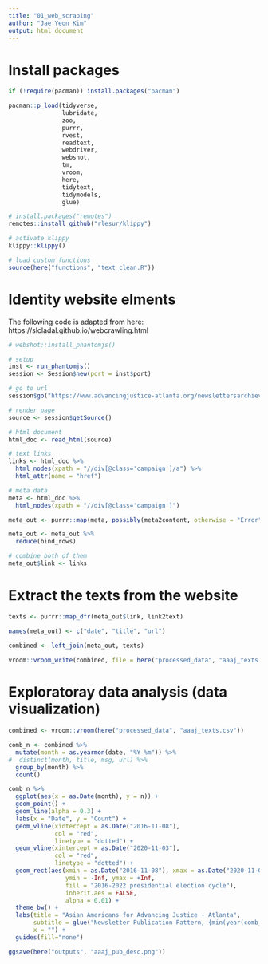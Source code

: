 ```yaml
---
title: "01_web_scraping"
author: "Jae Yeon Kim"
output: html_document
---
```


# Install packages 

```r
if (!require(pacman)) install.packages("pacman")

pacman::p_load(tidyverse, 
               lubridate,
               zoo,
               purrr, 
               rvest,
               readtext,
               webdriver,
               webshot,
               tm,
               vroom,
               here, 
               tidytext, 
               tidymodels,
               glue)

# install.packages("remotes")
remotes::install_github("rlesur/klippy")

# activate klippy
klippy::klippy()

# load custom functions 
source(here("functions", "text_clean.R"))
```

# Identity website elments 

The following code is adapted from here: https://slcladal.github.io/webcrawling.html

```r
# webshot::install_phantomjs()

# setup 
inst <- run_phantomjs()
session <- Session$new(port = inst$port)

# go to url 
session$go("https://www.advancingjustice-atlanta.org/newslettersarchieve")

# render page 
source <- session$getSource()

# html document
html_doc <- read_html(source)
```

```r
# text links 
links <- html_doc %>%
  html_nodes(xpath = "//div[@class='campaign']/a") %>%
  html_attr(name = "href")

# meta data 
meta <- html_doc %>%
  html_nodes(xpath = "//div[@class='campaign']") 

meta_out <- purrr::map(meta, possibly(meta2content, otherwise = "Error"))

meta_out <- meta_out %>%
  reduce(bind_rows)

# combine both of them
meta_out$link <- links
```

# Extract the texts from the website 

```r
texts <- purrr::map_dfr(meta_out$link, link2text)

names(meta_out) <- c("date", "title", "url")

combined <- left_join(meta_out, texts)
  
vroom::vroom_write(combined, file = here("processed_data", "aaaj_texts.csv"))
```

# Exploratoray data analysis (data visualization)

```r
combined <- vroom::vroom(here("processed_data", "aaaj_texts.csv"))
```

```r
comb_n <- combined %>%
  mutate(month = as.yearmon(date, "%Y %m")) %>%
#  distinct(month, title, msg, url) %>%
  group_by(month) %>%
  count() 

comb_n %>%
  ggplot(aes(x = as.Date(month), y = n)) +
  geom_point() +
  geom_line(alpha = 0.3) +
  labs(x = "Date", y = "Count") +
  geom_vline(xintercept = as.Date("2016-11-08"),
             col = "red", 
             linetype = "dotted") +
  geom_vline(xintercept = as.Date("2020-11-03"),
             col = "red", 
             linetype = "dotted") +
  geom_rect(aes(xmin = as.Date("2016-11-08"), xmax = as.Date("2020-11-03"), 
                ymin = -Inf, ymax = +Inf, 
                fill = "2016-2022 presidential election cycle"),
                inherit.aes = FALSE,
                alpha = 0.01) +
  theme_bw() +
  labs(title = "Asian Americans for Advancing Justice - Atlanta",
       subtitle = glue("Newsletter Publication Pattern, {min(year(comb_n$month))}-{max(year(comb_n$month))}"),
       x = "") +
  guides(fill="none")

ggsave(here("outputs", "aaaj_pub_desc.png"))
```